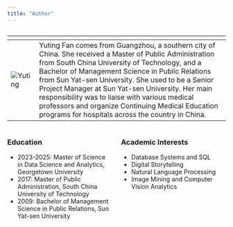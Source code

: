```yaml
---
title: "Author"
---
```




```{=html}
<table>
  <caption></caption>
  <thead>
    <tr>
      <th></th>
      <th></th>
    </tr>
  </thead>
  <tbody>
    <tr>
    <td><img src="./images/photo.png" alt="Yuting" /></td>
      <td>Yuting Fan comes from Guangzhou, a southern city of China. She received a Master of Public Administration from South China University of Technology, and a Bachelor of Management Science in Public Relations from Sun Yat-sen University. She used to be a Senior Project Manager at Sun Yat-sen University. Her main responsibility was to liaise with various medical professors and organize Continuing Medical Education programs for hospitals across the country in China.</td>
    </tr>
  </tbody>
</table>
```

:::: {.columns}
::: {.column width="50%"}
###  Education

- 2023-2025: Master of Science in Data Science and Analytics, Georgetown University
- 2017: Master of Public Administration, South China University of Technology 
- 2009: Bachelor of Management Science in Public Relations, Sun Yat-sen University
:::

::: {.column width="50%"}
###  Academic Interests

- Database Systems and SQL 
- Digital Storytelling 
- Natural Language Processing
- Image Mining and Computer Vision Analytics
:::
::::
